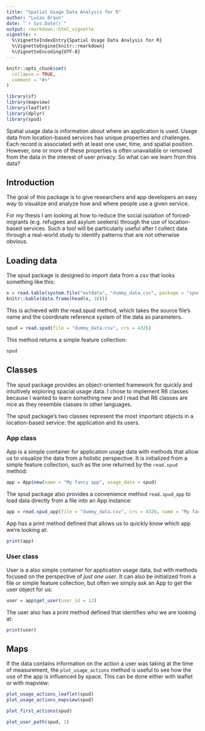 ```yaml
---
title: "Spatial Usage Data Analysis for R"
author: "Lucas Braun"
date: "`r Sys.Date()`"
output: rmarkdown::html_vignette
vignette: >
  %\VignetteIndexEntry{Spatial Usage Data Analysis for R}
  %\VignetteEngine{knitr::rmarkdown}
  %\VignetteEncoding{UTF-8}
---
```


```r
knitr::opts_chunk$set(
  collapse = TRUE,
  comment = "#>"
)
```

```r
library(sf)
library(mapview)
library(leaflet)
library(dplyr)
library(spud)
```

Spatial usage data is information about where an application is used. Usage data from location-based services has unique properties and challenges. Each record is associated with at least one user, time, and spatial position. However, one or more of these properties is often unavailable or removed from the data in the interest of user privacy. So what can we learn from this data?

## Introduction

The goal of this package is to give researchers and app developers an easy way to visualize and analyze how and where people use a given service.

For my thesis I am looking at how to reduce the social isolation of forced-migrants (e.g. refugees and asylum seekers) through the use of location-based services. Such a tool will be particularly useful after I collect data through a real-world study to identify patterns that are not otherwise obvious.

## Loading data

The spud package is designed to import data from a csv that looks something like this:

```r
x = read.table(system.file("extdata", "dummy_data.csv", package = "spud"), header = TRUE, sep = ",")
knitr::kable(data.frame(head(x, 10)))
```

This is achieved with the read.spud method, which takes the source file's name and the coordinate reference system of the data as parameters.

```r
spud = read.spud(file = "dummy_data.csv", crs = 4326)
```

This method returns a simple feature collection:

```r
spud
```

## Classes

The spud package provides an object-oriented framework for quickly and intuitively exploring spacial usage data. I chose to implement R6 classes because I wanted to learn something new and I read that R6 classes are nice as they resemble classes in other languages.

The spud package's two classes represent the most important objects in a location-based service: the application and its users.

### App class

App is a simple container for application usage data with methods that allow us to visualize the data from a holistic perspective. It is initialized from a simple feature collection, such as the one returned by the `read.spud` method:

```r
app = App$new(name = "My fancy app", usage_data = spud)
```

The spud package also provides a convenience method `read.spud_app` to load data directly from a file into an App instance:

```r
app = read.spud_app(file = "dummy_data.csv", crs = 4326, name = "My fancy app")
```

App has a print method defined that allows us to quickly know which app we're looking at:

```r
print(app)
```

### User class

User is a also simple container for application usage data, but with methods focused on the perspective of _just one user_. It can also be initialized from a file or simple feature collection, but often we simply ask an App to get the user object for us:

```r
user = app$get_user(user_id = 12)
```

The user also has a print method defined that identifies who we are looking at:

```r
print(user)
```


## Maps

If the data contains information on the action a user was taking at the time of measurement, the `plot_usage_actions` method is useful to see how the use of the app is influenced by space. This can be done either with leaflet or with mapview:

```r
plot_usage_actions_leaflet(spud)
plot_usage_actions_mapview(spud)
```

```r
plot_first_actions(spud)
```

```r
plot_user_path(spud, 1)
```


